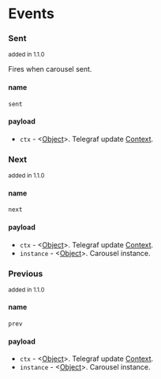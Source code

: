 # Events

### Sent

<small>added in 1.1.0</small>

Fires when carousel sent.

#### name

`sent`

#### payload

- `ctx` - <[Object][object]>. Telegraf update [Context](https://telegraf.js.org/classes/Context.html#addStickerToSet).

### Next

<small>added in 1.1.0</small>

#### name

`next`

#### payload

- `ctx` - <[Object][object]>. Telegraf update [Context](https://telegraf.js.org/classes/Context.html#addStickerToSet).
- `instance` - <[Object][object]>. Carousel instance.

### Previous

<small>added in 1.1.0</small>

#### name

`prev`

#### payload

- `ctx` - <[Object][object]>. Telegraf update [Context](https://telegraf.js.org/classes/Context.html#addStickerToSet).
- `instance` - <[Object][object]>. Carousel instance.

[object]: https://developer.mozilla.org/en-US/docs/Web/JavaScript/Reference/Global_Objects/Object
[function]: https://developer.mozilla.org/en-US/docs/Web/JavaScript/Reference/Functions
[string]: https://developer.mozilla.org/en-US/docs/Web/JavaScript/Data_structures#String_type
[boolean]: https://developer.mozilla.org/en-US/docs/Web/JavaScript/Data_structures#boolean_type
[number]: https://developer.mozilla.org/en-US/docs/Web/JavaScript/Data_structures#numeric_types
[symbol]: https://developer.mozilla.org/en-US/docs/Web/JavaScript/Data_structures#symbol_type
